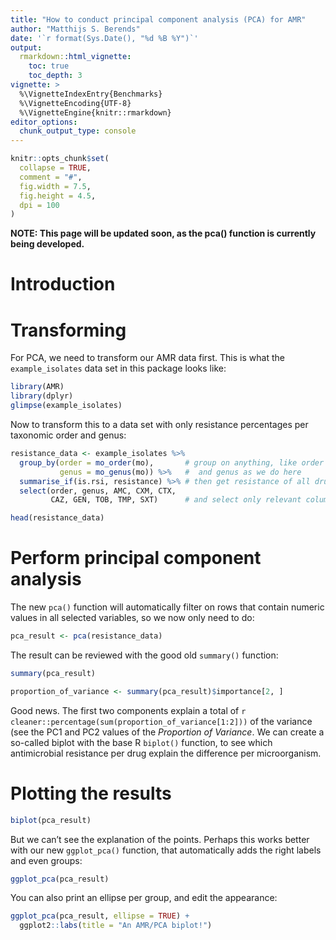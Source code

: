```yaml
---
title: "How to conduct principal component analysis (PCA) for AMR"
author: "Matthijs S. Berends"
date: '`r format(Sys.Date(), "%d %B %Y")`'
output: 
  rmarkdown::html_vignette:
    toc: true
    toc_depth: 3
vignette: >
  %\VignetteIndexEntry{Benchmarks}
  %\VignetteEncoding{UTF-8}
  %\VignetteEngine{knitr::rmarkdown}
editor_options: 
  chunk_output_type: console
---
```


```r
knitr::opts_chunk$set(
  collapse = TRUE,
  comment = "#",
  fig.width = 7.5,
  fig.height = 4.5,
  dpi = 100
)
```

**NOTE: This page will be updated soon, as the pca() function is currently being developed.**

# Introduction

# Transforming

For PCA, we need to transform our AMR data first. This is what the `example_isolates` data set in this package looks like:

```r
library(AMR)
library(dplyr)
glimpse(example_isolates)
```

Now to transform this to a data set with only resistance percentages per taxonomic order and genus:

```r
resistance_data <- example_isolates %>% 
  group_by(order = mo_order(mo),       # group on anything, like order
           genus = mo_genus(mo)) %>%   #  and genus as we do here
  summarise_if(is.rsi, resistance) %>% # then get resistance of all drugs
  select(order, genus, AMC, CXM, CTX, 
         CAZ, GEN, TOB, TMP, SXT)      # and select only relevant columns

head(resistance_data)
```

# Perform principal component analysis

The new `pca()` function will automatically filter on rows that contain numeric values in all selected variables, so we now only need to do:

```r
pca_result <- pca(resistance_data)
```

The result can be reviewed with the good old `summary()` function:

```r
summary(pca_result)
```

```r
proportion_of_variance <- summary(pca_result)$importance[2, ]
```

Good news. The first two components explain a total of `r cleaner::percentage(sum(proportion_of_variance[1:2]))` of the variance (see the PC1 and PC2 values of the *Proportion of Variance*. We can create a so-called biplot with the base R `biplot()` function, to see which antimicrobial resistance per drug explain the difference per microorganism.

# Plotting the results

```r
biplot(pca_result)
```

But we can't see the explanation of the points. Perhaps this works better with our new `ggplot_pca()` function, that automatically adds the right labels and even groups:

```r
ggplot_pca(pca_result)
```

You can also print an ellipse per group, and edit the appearance:

```r
ggplot_pca(pca_result, ellipse = TRUE) +
  ggplot2::labs(title = "An AMR/PCA biplot!")
```
